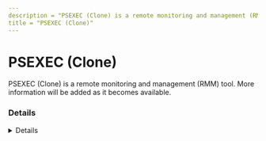 ```yaml
---
description = "PSEXEC (Clone) is a remote monitoring and management (RMM) tool. More information will be added as it becomes available."
title = "PSEXEC (Clone)"
---
```




# PSEXEC (Clone)

PSEXEC (Clone) is a remote monitoring and management (RMM) tool. More information will be added as it becomes available.

### Details
<Details author={""}
         category={""}
         created={""}
         website={""}
         lastModified={"2-9-2024"}
         privileges={""}
         free={ false }
         verification={ false }
/>

#### Installation Paths
<Card code={ ["paexec.exe", "PAExec-*.exe", "csexec.exe ", "remcom.exe", "remcomsvc.exe", "xcmd.exe", "xcmdsvc.exe"] }/>





### Forensic Artifacts




#### Network Artifacts
<EuiSpacer size="xl"/>
<NetworkArtifactsTable data={ [{"Description": "Known remote domains", "Domains": ["user_managed"], "Ports": []}] }/>




### Detections
- Detects potential network activity of PSEXEC (Clone) RMM tool
  - [Sigma Rule](https://github.com/magicsword-io/LOLRMM/blob/main/detections/sigma/psexec__clone__network_sigma.yml)
- Detects potential processes activity of PSEXEC (Clone) RMM tool
  - [Sigma Rule](https://github.com/magicsword-io/LOLRMM/blob/main/detections/sigma/psexec__clone__processes_sigma.yml)

### References
- [https://www.poweradmin.com/paexec/](https://www.poweradmin.com/paexec/)

